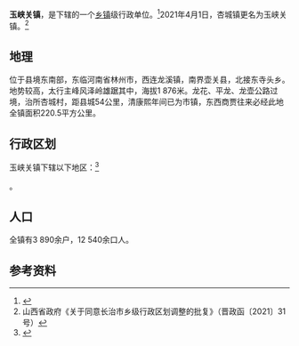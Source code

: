 {{中国乡级行政区|14/04/25/104/000
|景观照片文件名 = 金灯寺 - panoramio (9).jpg
|景观照片大小   = 200px
|景观照片描述   = 金灯寺
| 政府驻地 = 杏城村
}}
{{for|十六国南北朝时期的军镇杏城镇|杏城}}
'''玉峡关镇'''，是{{PRC admin/fullname|14/04/25/104/000|3}}下辖的一个[[乡镇|乡镇]]级行政单位。<ref>{{PRC admin/ref sgc|{{PRC admin/parent|14/04/25/104/000}}}}</ref>2021年4月1日，杏城镇更名为玉峡关镇。<ref>山西省政府《关于同意长治市乡级行政区划调整的批复》（晋政函〔2021〕31号）</ref>

== 地理 ==
位于县境东南部，东临河南省林州市，西连龙溪镇，南界壶关县，北接东寺头乡。地势较高，太行主峰风泽岭雄踞其中，海拔1 876米。龙花、平龙、龙壶公路过境，治所杏城村，距县城54公里，清康熙年间已为市镇，东西商贾往来必经此地全镇面积220.5平方公里。

== 行政区划 ==

玉峡关镇下辖以下地区：<ref>{{PRC admin/ref sgc|14/04/25/104/000}}</ref>

{{PRC admin/children|14/04/25/104/000}}。

== 人口 ==
全镇有3 890余户，12 540余口人。

== 参考资料 ==
{{reflist}}

{{PRC admin/navcat|14/04/25/104/000}}